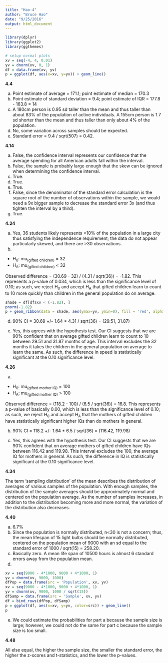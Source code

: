 ```yaml
---
title: "Hao-4"
author: "Bruce Hao"
date: "9/25/2016"
output: html_document
---
```


```r
library(dplyr)
library(ggplot2)
library(ggthemes)

# setup normal plots
xv = seq(-4, 4, 0.01)
yv = dnorm(xv, 0, 1)
df = data.frame(xv, yv)
p = ggplot(df, aes(x=xv, y=yv)) + geom_line()
```


**4.4**

a) Point estimate of average = 171.1; point estimate of median = 170.3
b) Point estimate of standard deviation = 9.4; point estimate of IQR = 177.8 - 163.8 = 14
c) A 180cm person is 0.95 sd taller than the mean and thus taller than about 83% of the population of active individuals. A 155cm person is 1.7 sd shorter than the mean and thus taller than only about 4% of the population.
d) No, some variation across samples should be expected.
e) Standard error = 9.4 / sqrt(507) = 0.42.


**4.14**

a) False, the confidence interval represents our confidence that the average spending for all American adults fall within the interval.
b) False, the sample is probably large enough that the skew can be ignored when determining the confidence interval.
c) True.
d) True.
e) True.
f) False, since the denominator of the standard error calculation is the square root of the number of observations within the sample, we would need a 9x bigger sample to decrease the standard error 3x (and thus tighten the interval by a third).
g) True.


**4.24**

a) Yes, 36 students likely represents <10% of the population in a large city thus satisfying the independence requirement; the data do not appear particularly skewed, and there are >30 observations.
b) 
* H~0~: mu~(gifted\ children)~ = 32
* H~A~: mu~(gifted\ children)~ < 32

Observed difference = (30.69 - 32) / (4.31 / sqrt(36)) = -1.82. This represents a p-value of 0.034, which is less than the significance level of 0.10; as such, we reject H~0~ and accept H~A~ that gifted children learn to count to 10 more quickly than children in the general population do on average. 

```r
shade = df[df$xv < (-1.82), ]
pnorm(-1.82)
p + geom_ribbon(data = shade, aes(ymax=yv, ymin=0), fill = 'red', alpha = 0.5)
```

d) 90% CI = 30.69 +/- 1.64 * 4.31 / sqrt(36) = (29.51, 31.87)

e) Yes, this agrees with the hypothesis test. Our CI suggests that we are 90% confident that on average gifted children learn to count to 10 between 29.51 and 31.87 months of age. This interval excludes the 32 months it takes the children in the general population on average to learn the same. As such, the difference in speed is statistically significant at the 0.10 significance level.


**4.26**

a) 
* H~0~: mu~(gifted\ mother\ IQ)~ = 100
* H~A~: mu~(gifted\ mother\ IQ)~ > 100

Observed difference = (118.2 - 100) / (6.5 / sqrt(36)) = 16.8. This represents a p-value of basically 0.00, which is less than the significance level of 0.10; as such, we reject H~0~ and accept H~A~ that the mothers of gifted children have statistically significant higher IQs than do mothers in general.

b) 90% CI = 118.2 +/- 1.64 * 6.5 / sqrt(36) = (116.42, 119.98)

c) Yes, this agrees with the hypothesis test. Our CI suggests that we are 90% confident that on average mothers of gifted children have IQs between 116.42 and 119.98. This interval excludes the 100, the average IQ for mothers in general. As such, the difference in IQ is statistically significant at the 0.10 significance level.


**4.34**

The term 'sampling distribution' of the mean describes the distribution of averages of various samples of the population. With enough samples, the distribution of the sample averages should be approximately normal and centered on the population average. As the number of samples increases, in addition to the distribution becoming more and more normal, the variation of the distribution also decreases.


**4.40**

a) 6.7%
b) Since the population is normally distributed, n<30 is not a concern; thus, the mean lifespan of 15 light bulbs should be normally distributed, centered on the population mean of 9000 with an sd equal to the standard error of 1000 / sqrt(15) = 258.20.
c) Basically zero. A mean life span of 10500 hours is almost 6 standard errors away from the population mean.
d)

```r
xv = seq(9000 - 4*1000, 9000 + 4*1000, 1)
yv = dnorm(xv, 9000, 1000)
dfPop = data.frame(src = 'Population', xv, yv)
xv = seq(9000 - 4*1000, 9000 + 4*1000, 1)
yv = dnorm(xv, 9000, 1000 / sqrt(15))
dfSamp = data.frame(src = 'Sample', xv, yv)
df = bind_rows(dfPop, dfSamp)
p = ggplot(df, aes(x=xv, y=yv, color=src)) + geom_line()
p
```

e) We could estimate the probabilities for part a because the sample size is large; however, we could not do the same for part c because the sample size is too small.


**4.48**

All else equal, the higher the sample size, the smaller the standard error, the higher the z-scores and t-statistics, and the lower the p-values. 

